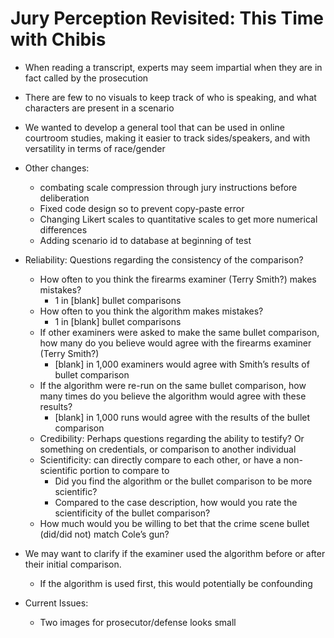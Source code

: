 # Jury Perception Revisited: This Time with Chibis {#study2}

- When reading a transcript, experts may seem impartial when they are in fact called by the prosecution
- There are few to no visuals to keep track of who is speaking, and what characters are present in a scenario
- We wanted to develop a general tool that can be used in online courtroom studies, making it easier to track sides/speakers, and with versatility in terms of race/gender

- Other changes:
  - combating scale compression through jury instructions before deliberation
  - Fixed code design so to prevent copy-paste error
  - Changing Likert scales to quantitative scales to get more numerical differences
  - Adding scenario id to database at beginning of test
- Reliability: Questions regarding the consistency of the comparison?
  - How often to you think the firearms examiner (Terry Smith?) makes mistakes?
     - 1 in [blank] bullet comparisons
   - How often to you think the algorithm makes mistakes?
     - 1 in [blank] bullet comparisons
   - If other examiners were asked to make the same bullet comparison, how many do you believe would agree with the firearms examiner (Terry Smith?)
     - [blank] in 1,000 examiners would agree with Smith's results of bullet comparison
   - If the algorithm were re-run on the same bullet comparison, how many times do you believe the algorithm would agree with these results?
       - [blank] in 1,000 runs would agree with the results of the bullet comparison
   - Credibility: Perhaps questions regarding the ability to testify? Or something on credentials, or comparison to another individual
   - Scientificity: can directly compare to each other, or have a non-scientific portion to compare to
     - Did you find the algorithm or the bullet comparison to be more scientific?
     - Compared to the case description, how would you rate the scientificity of the bullet comparison?
   - How much would you be willing to bet that the crime scene bullet (did/did not) match Cole's gun?
  
- We may want to clarify if the examiner used the algorithm before or after their initial comparison.
  - If the algorithm is used first, this would potentially be confounding
- Current Issues:
  - Two images for prosecutor/defense looks small